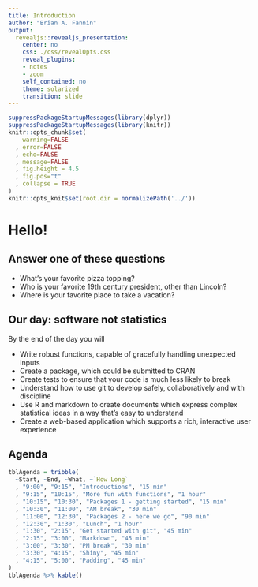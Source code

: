 ```yaml
---
title: Introduction
author: "Brian A. Fannin"
output:
  revealjs::revealjs_presentation:
    center: no
    css: ./css/revealOpts.css
    reveal_plugins:
    - notes
    - zoom
    self_contained: no
    theme: solarized
    transition: slide
---
```


```r
suppressPackageStartupMessages(library(dplyr))
suppressPackageStartupMessages(library(knitr))
knitr::opts_chunk$set(
    warning=FALSE
  , error=FALSE
  , echo=FALSE
  , message=FALSE
  , fig.height = 4.5
  , fig.pos="t"
  , collapse = TRUE
)
knitr::opts_knit$set(root.dir = normalizePath('../'))
```

# Hello!

## Answer one of these questions

* What's your favorite pizza topping?
* Who is your favorite 19th century president, other than Lincoln?
* Where is your favorite place to take a vacation?

## Our day: software not statistics

By the end of the day you will

* Write robust functions, capable of gracefully handling unexpected inputs
* Create a package, which could be submitted to CRAN
* Create tests to ensure that your code is much less likely to break
* Understand how to use git to develop safely, collaboratively and with discipline
* Use R and markdown to create documents which express complex statistical ideas in a way that's easy to understand
* Create a web-based application which supports a rich, interactive user experience

## Agenda

```r
tblAgenda = tribble(
  ~Start, ~End, ~What, ~`How Long`
  , "9:00", "9:15", "Introductions", "15 min"
  , "9:15", "10:15", "More fun with functions", "1 hour"
  , "10:15", "10:30", "Packages 1 - getting started", "15 min"
  , "10:30", "11:00", "AM break", "30 min"
  , "11:00", "12:30", "Packages 2 - here we go", "90 min"
  , "12:30", "1:30", "Lunch", "1 hour"
  , "1:30", "2:15", "Get started with git", "45 min"
  , "2:15", "3:00", "Markdown", "45 min"
  , "3:00", "3:30", "PM break", "30 min"
  , "3:30", "4:15", "Shiny", "45 min"
  , "4:15", "5:00", "Padding", "45 min"
)
tblAgenda %>% kable()
```

